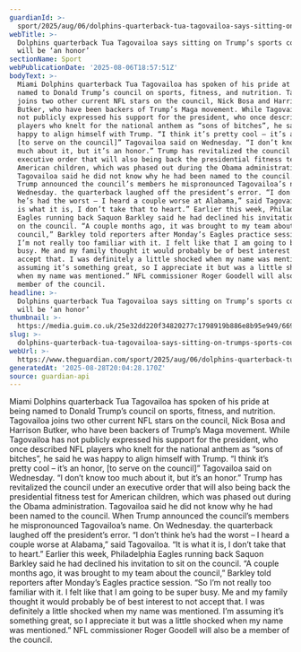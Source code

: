 ```yaml
---
guardianId: >-
  sport/2025/aug/06/dolphins-quarterback-tua-tagovailoa-says-sitting-on-trumps-sports-council-will-be-an-honor
webTitle: >-
  Dolphins quarterback Tua Tagovailoa says sitting on Trump’s sports council
  will be ‘an honor’
sectionName: Sport
webPublicationDate: '2025-08-06T18:57:51Z'
bodyText: >-
  Miami Dolphins quarterback Tua Tagovailoa has spoken of his pride at being
  named to Donald Trump’s council on sports, fitness, and nutrition. Tagovailoa
  joins two other current NFL stars on the council, Nick Bosa and Harrison
  Butker, who have been backers of Trump’s Maga movement. While Tagovailoa has
  not publicly expressed his support for the president, who once described NFL
  players who knelt for the national anthem as “sons of bitches”, he said he was
  happy to align himself with Trump. “I think it’s pretty cool – it’s an honor,
  [to serve on the council]” Tagovailoa said on Wednesday. “I don’t know too
  much about it, but it’s an honor.” Trump has revitalized the council under an
  executive order that will also being back the presidential fitness test for
  American children, which was phased out during the Obama administration.
  Tagovailoa said he did not know why he had been named to the council. When
  Trump announced the council’s members he mispronounced Tagovailoa’s name. On
  Wednesday. the quarterback laughed off the president’s error. “I don’t think
  he’s had the worst – I heard a couple worse at Alabama,” said Tagovailoa. “It
  is what it is, I don’t take that to heart.” Earlier this week, Philadelphia
  Eagles running back Saquon Barkley said he had declined his invitation to sit
  on the council. “A couple months ago, it was brought to my team about the
  council,” Barkley told reporters after Monday’s Eagles practice session. “So
  I’m not really too familiar with it. I felt like that I am going to be super
  busy. Me and my family thought it would probably be of best interest to not
  accept that. I was definitely a little shocked when my name was mentioned. I’m
  assuming it’s something great, so I appreciate it but was a little shocked
  when my name was mentioned.” NFL commissioner Roger Goodell will also be a
  member of the council.
headline: >-
  Dolphins quarterback Tua Tagovailoa says sitting on Trump’s sports council
  will be ‘an honor’
thumbnail: >-
  https://media.guim.co.uk/25e32dd220f34820277c1798919b886e8b95e949/669_0_3331_2666/500.jpg
slug: >-
  dolphins-quarterback-tua-tagovailoa-says-sitting-on-trumps-sports-council-will-be-an-honor
webUrl: >-
  https://www.theguardian.com/sport/2025/aug/06/dolphins-quarterback-tua-tagovailoa-says-sitting-on-trumps-sports-council-will-be-an-honor
generatedAt: '2025-08-28T20:04:28.170Z'
source: guardian-api
---
```

Miami Dolphins quarterback Tua Tagovailoa has spoken of his pride at being named to Donald Trump’s council on sports, fitness, and nutrition. Tagovailoa joins two other current NFL stars on the council, Nick Bosa and Harrison Butker, who have been backers of Trump’s Maga movement. While Tagovailoa has not publicly expressed his support for the president, who once described NFL players who knelt for the national anthem as “sons of bitches”, he said he was happy to align himself with Trump. “I think it’s pretty cool – it’s an honor, [to serve on the council]” Tagovailoa said on Wednesday. “I don’t know too much about it, but it’s an honor.” Trump has revitalized the council under an executive order that will also being back the presidential fitness test for American children, which was phased out during the Obama administration. Tagovailoa said he did not know why he had been named to the council. When Trump announced the council’s members he mispronounced Tagovailoa’s name. On Wednesday. the quarterback laughed off the president’s error. “I don’t think he’s had the worst – I heard a couple worse at Alabama,” said Tagovailoa. “It is what it is, I don’t take that to heart.” Earlier this week, Philadelphia Eagles running back Saquon Barkley said he had declined his invitation to sit on the council. “A couple months ago, it was brought to my team about the council,” Barkley told reporters after Monday’s Eagles practice session. “So I’m not really too familiar with it. I felt like that I am going to be super busy. Me and my family thought it would probably be of best interest to not accept that. I was definitely a little shocked when my name was mentioned. I’m assuming it’s something great, so I appreciate it but was a little shocked when my name was mentioned.” NFL commissioner Roger Goodell will also be a member of the council.
